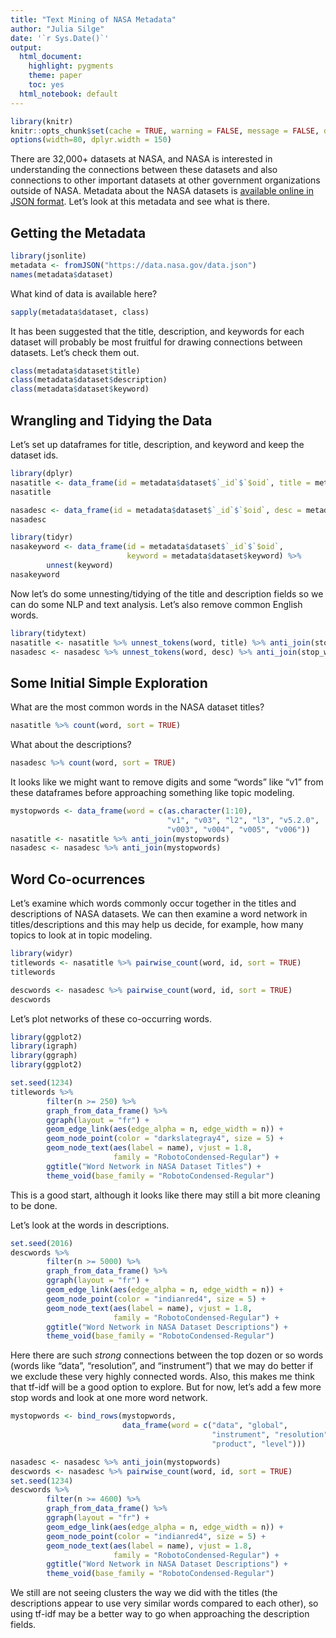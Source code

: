 ```yaml
---
title: "Text Mining of NASA Metadata"
author: "Julia Silge"
date: '`r Sys.Date()`'
output:
  html_document:
    highlight: pygments
    theme: paper
    toc: yes
  html_notebook: default
---
```


```r
library(knitr)
knitr::opts_chunk$set(cache = TRUE, warning = FALSE, message = FALSE, dpi = 180)
options(width=80, dplyr.width = 150)
```

There are 32,000+ datasets at NASA, and NASA is interested in understanding the connections between these datasets and also connections to other important datasets at other government organizations outside of NASA. Metadata about the NASA datasets is [available online in JSON format](https://data.nasa.gov/data.json). Let's look at this metadata and see what is there.

## Getting the Metadata

```r
library(jsonlite)
metadata <- fromJSON("https://data.nasa.gov/data.json")
names(metadata$dataset)
```

What kind of data is available here?

```r
sapply(metadata$dataset, class)
```

It has been suggested that the title, description, and keywords for each dataset will probably be most fruitful for drawing connections between datasets. Let's check them out.

```r
class(metadata$dataset$title)
class(metadata$dataset$description)
class(metadata$dataset$keyword)
```

## Wrangling and Tidying the Data

Let's set up dataframes for title, description, and keyword and keep the dataset ids.

```r
library(dplyr)
nasatitle <- data_frame(id = metadata$dataset$`_id`$`$oid`, title = metadata$dataset$title)
nasatitle
```

```r
nasadesc <- data_frame(id = metadata$dataset$`_id`$`$oid`, desc = metadata$dataset$description)
nasadesc
```

```r
library(tidyr)
nasakeyword <- data_frame(id = metadata$dataset$`_id`$`$oid`, 
                          keyword = metadata$dataset$keyword) %>%
        unnest(keyword)
nasakeyword
```

Now let's do some unnesting/tidying of the title and description fields so we can do some NLP and text analysis. Let's also remove common English words.

```r
library(tidytext)
nasatitle <- nasatitle %>% unnest_tokens(word, title) %>% anti_join(stop_words)
nasadesc <- nasadesc %>% unnest_tokens(word, desc) %>% anti_join(stop_words)
```

## Some Initial Simple Exploration

What are the most common words in the NASA dataset titles?

```r
nasatitle %>% count(word, sort = TRUE)
```

What about the descriptions?

```r
nasadesc %>% count(word, sort = TRUE)
```

It looks like we might want to remove digits and some "words" like "v1" from these dataframes before approaching something like topic modeling.

```r
mystopwords <- data_frame(word = c(as.character(1:10), 
                                   "v1", "v03", "l2", "l3", "v5.2.0", 
                                   "v003", "v004", "v005", "v006"))
nasatitle <- nasatitle %>% anti_join(mystopwords)
nasadesc <- nasadesc %>% anti_join(mystopwords)
```


## Word Co-ocurrences

Let's examine which words commonly occur together in the titles and descriptions of NASA datasets. We can then examine a word network in titles/descriptions and this may help us decide, for example, how many topics to look at in topic modeling.

```r
library(widyr)
titlewords <- nasatitle %>% pairwise_count(word, id, sort = TRUE)
titlewords
```

```r
descwords <- nasadesc %>% pairwise_count(word, id, sort = TRUE)
descwords
```

Let's plot networks of these co-occurring words.

```r
library(ggplot2)
library(igraph)
library(ggraph)
library(ggplot2)

set.seed(1234)
titlewords %>%
        filter(n >= 250) %>%
        graph_from_data_frame() %>%
        ggraph(layout = "fr") +
        geom_edge_link(aes(edge_alpha = n, edge_width = n)) +
        geom_node_point(color = "darkslategray4", size = 5) +
        geom_node_text(aes(label = name), vjust = 1.8, 
                       family = "RobotoCondensed-Regular") +
        ggtitle("Word Network in NASA Dataset Titles") +
        theme_void(base_family = "RobotoCondensed-Regular")
```

This is a good start, although it looks like there may still a bit more cleaning to be done.

Let's look at the words in descriptions.

```r
set.seed(2016)
descwords %>%
        filter(n >= 5000) %>%
        graph_from_data_frame() %>%
        ggraph(layout = "fr") +
        geom_edge_link(aes(edge_alpha = n, edge_width = n)) +
        geom_node_point(color = "indianred4", size = 5) +
        geom_node_text(aes(label = name), vjust = 1.8, 
                       family = "RobotoCondensed-Regular") +
        ggtitle("Word Network in NASA Dataset Descriptions") +
        theme_void(base_family = "RobotoCondensed-Regular")

```

Here there are such *strong* connections between the top dozen or so words (words like "data", "resolution", and "instrument") that we may do better if we exclude these very highly connected words. Also, this makes me think that tf-idf will be a good option to explore. But for now, let's add a few more stop words and look at one more word network.

```r
mystopwords <- bind_rows(mystopwords,
                         data_frame(word = c("data", "global", 
                                             "instrument", "resolution",
                                             "product", "level")))

nasadesc <- nasadesc %>% anti_join(mystopwords)
descwords <- nasadesc %>% pairwise_count(word, id, sort = TRUE)
set.seed(1234)
descwords %>%
        filter(n >= 4600) %>%
        graph_from_data_frame() %>%
        ggraph(layout = "fr") +
        geom_edge_link(aes(edge_alpha = n, edge_width = n)) +
        geom_node_point(color = "indianred4", size = 5) +
        geom_node_text(aes(label = name), vjust = 1.8, 
                       family = "RobotoCondensed-Regular") +
        ggtitle("Word Network in NASA Dataset Descriptions") +
        theme_void(base_family = "RobotoCondensed-Regular")

```

We still are not seeing clusters the way we did with the titles (the descriptions appear to use very similar words compared to each other), so using tf-idf may be a better way to go when approaching the description fields.
